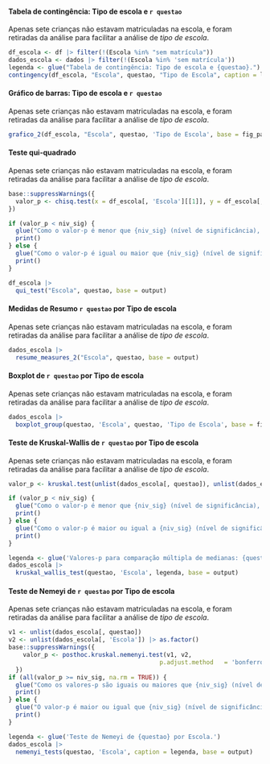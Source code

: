 
#### Tabela de contingência: Tipo de escola e `r questao`

Apenas sete crianças não estavam matriculadas na escola, e foram retiradas da análise para facilitar a análise de _tipo de escola_.

```r
df_escola <- df |> filter(!(Escola %in% "sem matrícula"))
dados_escola <- dados |> filter(!(Escola %in% 'sem matrícula'))
legenda <- glue("Tabela de contingência: Tipo de escola e {questao}.")
contingency(df_escola, "Escola", questao, "Tipo de Escola", caption = legenda, base = output)
```

#### Gráfico de barras: Tipo de escola e `r questao`

Apenas sete crianças não estavam matriculadas na escola, e foram retiradas da análise para facilitar a análise de _tipo de escola_.

```r
grafico_2(df_escola, "Escola", questao, 'Tipo de Escola', base = fig_path)
```

#### Teste qui-quadrado

Apenas sete crianças não estavam matriculadas na escola, e foram retiradas da análise para facilitar a análise de _tipo de escola_.

```r
base::suppressWarnings({
  valor_p <- chisq.test(x = df_escola[, 'Escola'][[1]], y = df_escola[, questao][[1]])$p.value
})

if (valor_p < niv_sig) {
  glue("Como o valor-p é menor que {niv_sig} (nível de significância), rejeitamos a hipótese nula e temos evidência estatística que as duas variáveis estão associadas.") |>
  print()
} else {
  glue("Como o valor-p é igual ou maior que {niv_sig} (nível de significância), não rejeitamos a hipótese nula e não temos evidência estatística que as duas variáveis estão associadas.") |>
  print()
} 
```

```r
df_escola |> 
  qui_test("Escola", questao, base = output)
```

\cleardoublepage

#### Medidas de Resumo `r questao` por Tipo de escola

Apenas sete crianças não estavam matriculadas na escola, e foram retiradas da análise para facilitar a análise de _tipo de escola_.


```r
dados_escola |> 
  resume_measures_2("Escola", questao, base = output)
```

#### Boxplot de `r questao` por Tipo de escola 

Apenas sete crianças não estavam matriculadas na escola, e foram retiradas da análise para facilitar a análise de _tipo de escola_.

```r
dados_escola |>
  boxplot_group(questao, 'Escola', questao, 'Tipo de Escola', base = fig_path)
```

#### Teste de Kruskal-Wallis de `r questao` por Tipo de escola

Apenas sete crianças não estavam matriculadas na escola, e foram retiradas da análise para facilitar a análise de _tipo de escola_.

```r
valor_p <- kruskal.test(unlist(dados_escola[, questao]), unlist(dados_escola[, 'Escola']))$p.value

if (valor_p < niv_sig) {
  glue("Como o valor-p é menor que {niv_sig} (nível de significância), rejeitamos a hipótese nula e as medianas de {questao} entre tipos de escola são diferentes.") |>
  print()
} else {
  glue("Como o valor-p é maior ou igual a {niv_sig} (nível de significância), não rejeitamos a hipótese nula e as medianas de {questao} entre tipos de escola são  iguais.") |>
  print()
} 
```

```r
legenda <- glue('Valores-p para comparação múltipla de medianas: {questao} e Tipo de escola.')
dados_escola |> 
  kruskal_wallis_test(questao, 'Escola', legenda, base = output)
```

#### Teste de Nemeyi de `r questao` por Tipo de escola

Apenas sete crianças não estavam matriculadas na escola, e foram retiradas da análise para facilitar a análise de _tipo de escola_.

```r
v1 <- unlist(dados_escola[, questao])
v2 <- unlist(dados_escola[, 'Escola']) |> as.factor()
base::suppressWarnings({
    valor_p <- posthoc.kruskal.nemenyi.test(v1, v2,
                                          p.adjust.method	= 'bonferroni')$p.value
  })
if (all(valor_p >= niv_sig, na.rm = TRUE)) {
  glue("Como os valores-p são iguais ou maiores que {niv_sig} (nível de significância), não rejeitamos a hipótese nula e as medianas de {questao} entre tipos de escola são iguais.") |>
  print()
} else {
  glue("O valor-p é maior ou igual que {niv_sig} (nível de significância), e  rejeitamos a hipótese nula e as medianas de {questao} entre tipos de escolas são diferentes.") |>
  print()
} 
```

```r
legenda <- glue('Teste de Nemeyi de {questao} por Escola.')
dados_escola |> 
  nemenyi_tests(questao, 'Escola', caption = legenda, base = output)
``` 